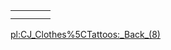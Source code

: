 {| border="1"
| {{Clothes|index=0|type=8|model=8sa|texture=8SA}}
| {{Clothes|index=1|type=8|model=8sa2|texture=8SA2}}
| {{Clothes|index=2|type=8|model=8sa3|texture=8SA3}}
| {{Clothes|index=3|type=8|model=8westside|texture=8WESTSD}}
|-
| {{Clothes|index=4|type=8|model=8santos|texture=8SANTOS}}
| {{Clothes|index=5|type=8|model=8poker|texture=8POKER}}
| {{Clothes|index=6|type=8|model=8gun|texture=8GUN}}
|}

[[/pl:CJ_Clothes%5CTattoos:_Back_(8).md|pl:CJ_Clothes%5CTattoos:_Back_(8)]]